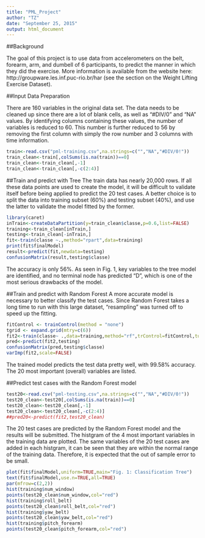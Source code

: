 ```yaml
---
title: "PML_Project"
author: "TZ"
date: "September 25, 2015"
output: html_document
---
```

##Background

The goal of this project is to use data from accelerometers on the belt, forearm, arm, and dumbell of 6 participants, to predict the manner in which they did the exercise. More information is available from the website here: http://groupware.les.inf.puc-rio.br/har (see the section on the Weight Lifting Exercise Dataset). 

##Input Data Preparation

There are 160 variables in the original data set. The data needs to be cleaned up since there are a lot of blank cells, as well as "#DIV/0" and "NA" values. By identifying columns containing these values, the number of variables is reduced to 60. This number is further reduced to 56 by removing the first column with simply the row number and 3 columns with time information.

```r
train<-read.csv("pml-training.csv",na.strings=c("","NA","#DIV/0!"))
train_clean<-train[,colSums(is.na(train))==0]
train_clean<-train_clean[,-1]
train_clean<-train_clean[,-c(2:4)]
```

##Train and predict with Tree
The train data has nearly 20,000 rows. If all these data points are used to create the model, it will be difficult to validate itself before being applied to predict the 20 test cases. A better choice is to split the data into training subset (60%) and testing subset (40%), and use the latter to validate the model fitted by the former.

```r
library(caret)
inTrain<-createDataPartition(y=train_clean$classe,p=0.6,list=FALSE)
training<-train_clean[inTrain,]
testing<-train_clean[-inTrain,]
fit<-train(classe ~.,method="rpart",data=training)
print(fit$finalModel)
result<-predict(fit,newdata=testing)
confusionMatrix(result,testing$classe)
```

The accuracy is only 56%. As seen in Fig. 1, key variables to the tree model are identified, and no terminal node has predicted "D", which is one of the most serious drawbacks of the model.

##Train and predict with Random Forest
A more accurate model is necessary to better classify the test cases. Since Random Forest takes a long time to run with this large dataset, "resampling" was turned off to speed up the fitting.
```r
fitControl <- trainControl(method = "none")
tgrid <- expand.grid(mtry=c(6)) 
fit2<-train(classe~ .,data=training,method="rf",trControl=fitControl,tuneGrid=tgrid)
pred<-predict(fit2,testing)
confusionMatrix(pred,testing$classe)
varImp(fit2,scale=FALSE)
```

The trained model predicts the test data pretty well, with 99.58% accuracy. The 20 most important (overall) variables are listed.

##Predict test cases with the Random Forest model
```r

test20<-read.csv("pml-testing.csv",na.strings=c("","NA","#DIV/0!"))
test20_clean<-test20[,colSums(is.na(train))==0]
test20_clean<-test20_clean[,-1]
test20_clean<-test20_clean[,-c(2:4)]
##pred20<-predict(fit2,test20_clean)
```
The 20 test cases are predicted by the Random Forest model and the results will be submitted. The histgram of the 4 most important variables in the training data are plotted. The same variables of the 20 test cases are added in each histgram, it can be seen that they are within the normal range of the training data. Therefore, it is expected that the out of sample error to be small.

```r
plot(fit$finalModel,uniform=TRUE,main="Fig. 1: Classification Tree")
text(fit$finalModel,use.n=TRUE,all=TRUE)
par(mfrow=c(2,2))
hist(training$num_window)
points(test20_clean$num_window,col="red")
hist(training$roll_belt)
points(test20_clean$roll_belt,col="red")
hist(training$yaw_belt)
points(test20_clean$yaw_belt,col="red")
hist(training$pitch_forearm)
points(test20_clean$pitch_forearm,col="red")
```